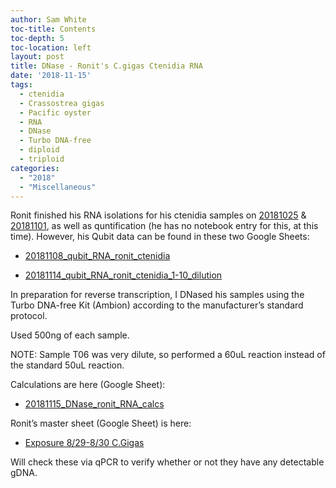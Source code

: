 ```yaml
---
author: Sam White
toc-title: Contents
toc-depth: 5
toc-location: left
layout: post
title: DNase - Ronit's C.gigas Ctenidia RNA
date: '2018-11-15'
tags:
  - ctenidia
  - Crassostrea gigas
  - Pacific oyster
  - RNA
  - DNase
  - Turbo DNA-free
  - diploid
  - triploid
categories:
  - "2018"
  - "Miscellaneous"
---
```

Ronit finished his RNA isolations for his ctenidia samples on [20181025](https://genefish.wordpress.com/2018/10/25/ronits-notebook-rna-extraction-for-c-gigas-desiccation-elevated-temperature-samples-round-2/) & [20181101](https://genefish.wordpress.com/2018/10/25/ronits-notebook-rna-extraction-for-c-gigas-desiccation-elevated-temperature-samples-round-2/), as well as quntification (he has no notebook entry for this, at this time). However, his Qubit data can be found in these two Google Sheets:

- [20181108_qubit_RNA_ronit_ctenidia](https://docs.google.com/spreadsheets/d/1fb3nVN85sMEAO5wM8O6li8Z9vDQXVXIAenzmig2WHUc/edit?usp=sharing)

- [20181114_qubit_RNA_ronit_ctenidia_1-10_dilution](https://docs.google.com/spreadsheets/d/1guXLs2mq0uV8bXmEET2HAlxrT_isBa5UL1Y3yy0KgR8/edit?usp=sharing)

In preparation for reverse transcription, I DNased his samples using the Turbo DNA-free Kit (Ambion) according to the manufacturer's standard protocol.

Used 500ng of each sample.

NOTE: Sample T06 was very dilute, so performed a 60uL reaction instead of the standard 50uL reaction.

Calculations are here (Google Sheet):

- [20181115_DNase_ronit_RNA_calcs](https://docs.google.com/spreadsheets/d/13GLxHpUqUpeHkAG_mozxHRveNY61DDz5Tau2HcniRgY/edit?usp=sharing)

Ronit's master sheet (Google Sheet) is here:

- [Exposure 8/29-8/30 C.Gigas](https://docs.google.com/spreadsheets/d/17mv8gMbmaldggA8Zf0RwBeNF_O4faY8dJFg31XO63K4/edit?usp=sharing)

Will check these via qPCR to verify whether or not they have any detectable gDNA.
